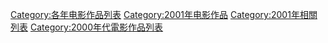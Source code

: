 {{Categories by country|nocat}}

[[Category:各年电影作品列表|Category:各年电影作品列表]]
[[Category:2001年电影作品|Category:2001年电影作品]]
[[Category:2001年相關列表|Category:2001年相關列表]]
[[Category:2000年代電影作品列表|Category:2000年代電影作品列表]]